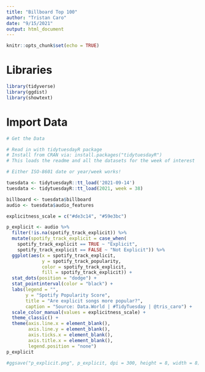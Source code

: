 ```yaml
---
title: "Billboard Top 100"
author: "Tristan Caro"
date: "9/15/2021"
output: html_document
---
```


```r
knitr::opts_chunk$set(echo = TRUE)
```

# Libraries
```r
library(tidyverse)
library(ggdist)
library(showtext)
```

# Import Data
```r
# Get the Data

# Read in with tidytuesdayR package 
# Install from CRAN via: install.packages("tidytuesdayR")
# This loads the readme and all the datasets for the week of interest

# Either ISO-8601 date or year/week works!

tuesdata <- tidytuesdayR::tt_load('2021-09-14')
tuesdata <- tidytuesdayR::tt_load(2021, week = 38)

billboard <- tuesdata$billboard
audio <- tuesdata$audio_features
```

```r
explicitness_scale = c("#de3c14", "#59e3bc")

p_explicit <- audio %>% 
  filter(!is.na(spotify_track_explicit)) %>% 
  mutate(spotify_track_explicit = case_when(
    spotify_track_explicit == TRUE ~ "Explicit",
    spotify_track_explicit == FALSE ~ "Not Explicit")) %>% 
  ggplot(aes(x = spotify_track_explicit, 
             y = spotify_track_popularity, 
             color = spotify_track_explicit,
             fill = spotify_track_explicit)) +
  stat_dots(position = "dodge") +
  stat_pointinterval(color = "black") +
  labs(legend = "",
       y = "Spotify Popularity Score",
       title = "Are explicit songs more popular?",
       caption = "Source: Data.World | #TidyTuesday | @tris_caro") +
  scale_color_manual(values = explicitness_scale) +
  theme_classic() +
  theme(axis.line.x = element_blank(),
        axis.line.y = element_blank(),
        axis.ticks.x = element_blank(),
        axis.title.x = element_blank(),
        legend.position = "none")
p_explicit

#ggsave("p_explicit.png", p_explicit, dpi = 300, height = 8, width = 8)
```


